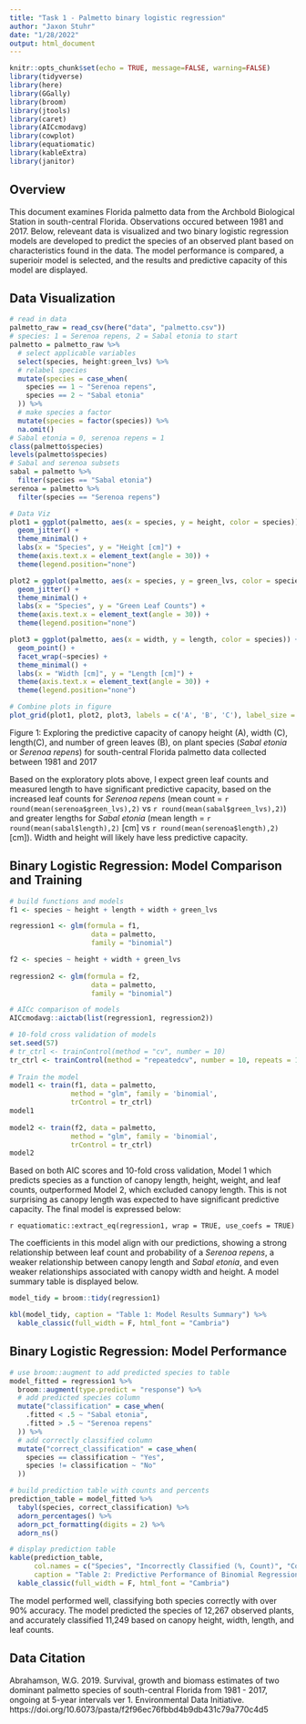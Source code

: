 ```yaml
---
title: "Task 1 - Palmetto binary logistic regression"
author: "Jaxon Stuhr"
date: "1/28/2022"
output: html_document
---
```


```r
knitr::opts_chunk$set(echo = TRUE, message=FALSE, warning=FALSE)
library(tidyverse)
library(here)
library(GGally)
library(broom)
library(jtools)
library(caret)
library(AICcmodavg)
library(cowplot)
library(equatiomatic)
library(kableExtra)
library(janitor)
```

## Overview

This document examines Florida palmetto data from the Archbold Biological Station in south-central Florida. Observations occured between 1981 and 2017. Below, releveant data is visualized and two binary logistic regression models are developed to predict the species of an observed plant based on characteristics found in the data. The model performance is compared, a superioir model is selected, and the results and predictive capacity of this model are displayed. 

## Data Visualization

```r
# read in data
palmetto_raw = read_csv(here("data", "palmetto.csv"))
# species: 1 = Serenoa repens, 2 = Sabal etonia to start
palmetto = palmetto_raw %>%
  # select applicable variables
  select(species, height:green_lvs) %>% 
  # relabel species
  mutate(species = case_when(
    species == 1 ~ "Serenoa repens",
    species == 2 ~ "Sabal etonia"
  )) %>% 
  # make species a factor
  mutate(species = factor(species)) %>% 
  na.omit()
# Sabal etonia = 0, serenoa repens = 1
class(palmetto$species)
levels(palmetto$species)
# Sabal and serenoa subsets
sabal = palmetto %>% 
  filter(species == "Sabal etonia")  
serenoa = palmetto %>% 
  filter(species == "Serenoa repens") 
```

```r
# Data Viz
plot1 = ggplot(palmetto, aes(x = species, y = height, color = species)) +
  geom_jitter() +
  theme_minimal() + 
  labs(x = "Species", y = "Height [cm]") +
  theme(axis.text.x = element_text(angle = 30)) +
  theme(legend.position="none")

plot2 = ggplot(palmetto, aes(x = species, y = green_lvs, color = species)) +
  geom_jitter() +
  theme_minimal() + 
  labs(x = "Species", y = "Green Leaf Counts") +
  theme(axis.text.x = element_text(angle = 30)) +
  theme(legend.position="none")

plot3 = ggplot(palmetto, aes(x = width, y = length, color = species)) +
  geom_point() +
  facet_wrap(~species) +
  theme_minimal() + 
  labs(x = "Width [cm]", y = "Length [cm]") +
  theme(axis.text.x = element_text(angle = 30)) +
  theme(legend.position="none")

# Combine plots in figure
plot_grid(plot1, plot2, plot3, labels = c('A', 'B', 'C'), label_size = 12)
```

Figure 1: Exploring the predictive capacity of canopy height (A), width (C), length(C), and number of green leaves (B), on plant species (*Sabal etonia* or *Serenoa repens*) for south-central Florida palmetto data collected between 1981 and 2017

Based on the exploratory plots above, I expect green leaf counts and measured length to have significant predictive capacity, based on the increased leaf counts for *Serenoa repens* (mean count = `r round(mean(serenoa$green_lvs),2)` vs `r round(mean(sabal$green_lvs),2)`) and greater lengths for *Sabal etonia* (mean length = `r round(mean(sabal$length),2)` [cm] vs `r round(mean(serenoa$length),2)` [cm]).  Width and height will likely have less predictive capacity.

## Binary Logistic Regression: Model Comparison and Training

```r
# build functions and models
f1 <- species ~ height + length + width + green_lvs

regression1 <- glm(formula = f1,
                    data = palmetto,
                    family = "binomial")

f2 <- species ~ height + width + green_lvs
 
regression2 <- glm(formula = f2,
                    data = palmetto,
                    family = "binomial")
```

```r
# AICc comparison of models
AICcmodavg::aictab(list(regression1, regression2))
```

```r
# 10-fold cross validation of models
set.seed(57) 
# tr_ctrl <- trainControl(method = "cv", number = 10)
tr_ctrl <- trainControl(method = "repeatedcv", number = 10, repeats = 10)
 
# Train the model
model1 <- train(f1, data = palmetto, 
               method = "glm", family = 'binomial',
               trControl = tr_ctrl)
model1
 
model2 <- train(f2, data = palmetto, 
               method = "glm", family = 'binomial',
               trControl = tr_ctrl)
model2
```

Based on both AIC scores and 10-fold cross validation, Model 1 which predicts species as a function of canopy length, height, weight, and leaf counts, outperformed Model 2, which excluded canopy length. This is not surprising as canopy length was expected to have significant predictive capacity. The final model is expressed below: 

`r equatiomatic::extract_eq(regression1, wrap = TRUE, use_coefs = TRUE)`

The coefficients in this model align with our predictions, showing a strong relationship between leaf count and probability of a *Serenoa repens*, a weaker relationship between canopy length and *Sabal etonia*, and even weaker relationships associated with canopy width and height. A model summary table is displayed below. 

```r
model_tidy = broom::tidy(regression1)

kbl(model_tidy, caption = "Table 1: Model Results Summary") %>%
  kable_classic(full_width = F, html_font = "Cambria")
```

## Binary Logistic Regression: Model Performance

```r
# use broom::augment to add predicted species to table
model_fitted = regression1 %>%
  broom::augment(type.predict = "response") %>% 
  # add predicted species column
  mutate("classification" = case_when(
    .fitted < .5 ~ "Sabal etonia", 
    .fitted > .5 ~ "Serenoa repens" 
  )) %>% 
  # add correctly classified column
  mutate("correct_classification" = case_when(
    species == classification ~ "Yes", 
    species != classification ~ "No"
  ))
```

```r
# build prediction table with counts and percents
prediction_table = model_fitted %>% 
  tabyl(species, correct_classification) %>% 
  adorn_percentages() %>% 
  adorn_pct_formatting(digits = 2) %>% 
  adorn_ns()

# display prediction table 
kable(prediction_table, 
      col.names = c("Species", "Incorrectly Classified (%, Count)", "Correctly Classified (%, Count)"),
      caption = "Table 2: Predictive Performance of Binomial Regression Model, Classification Accurace by Species") %>%
  kable_classic(full_width = F, html_font = "Cambria")
```

The model performed well, classifying both species correctly with over 90% accuracy. The model predicted the species of 12,267 observed plants, and accurately classified 11,249 based on canopy height, width, length, and leaf counts.

## Data Citation

Abrahamson, W.G. 2019. Survival, growth and biomass estimates of two dominant palmetto species of south-central Florida from 1981 - 2017, ongoing at 5-year intervals ver 1. Environmental Data Initiative. https://doi.org/10.6073/pasta/f2f96ec76fbbd4b9db431c79a770c4d5

